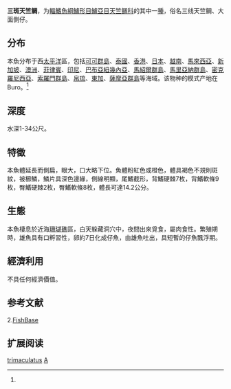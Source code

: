 {{Speciesbox
| name = 三斑天竺鲷
| status = NE
| status_system = 
| image = Vulcano-Apogon trimaculatus.jpg
| genus = Apogon
| species = trimaculatus
| authority = Cuvier et Valenciennes, 1828<ref name='id7234'>{{cite web| url =http://www.bioinfo.cn/db05/BjdwSpecies.php?action=view&id=7234| title =三斑天竺鲷| work =中国动物物种编目数据库| publisher =中国科学院微生物研究所| author =中国科学院动物研究所| accessdate =2009-04-16| deadurl =yes| archiveurl =https://web.archive.org/web/20160305022219/http://www.bioinfo.cn/db05/BjdwSpecies.php?action=view&id=7234| archivedate =2016-03-05}}</ref>
| synonyms = 
}}

'''三斑天竺鲷'''，为[[輻鰭魚綱|輻鰭魚綱]][[鱸形目|鱸形目]][[鱸亞目|鱸亞目]][[天竺鲷科|天竺鲷科]]的其中一[[種|種]]，俗名三线天竺鲷、大面側仔。

==分布==
本魚分布于西[[太平洋|太平洋]]區，包括[[可可群島|可可群島]]、[[泰國|泰國]]、[[香港|香港]]、[[日本|日本]]、[[越南|越南]]、[[馬來西亞|馬來西亞]]、[[新加坡|新加坡]]、[[澳洲|澳洲]]、[[菲律賓|菲律賓]]、[[印尼|印尼]]、[[巴布亞紐幾內亞|巴布亞紐幾內亞]]、[[馬紹爾群島|馬紹爾群島]]、[[馬里亞納群島|馬里亞納群島]]、[[密克羅尼西亞|密克羅尼西亞]]、[[索羅門群島|索羅門群島]]、[[帛琉|帛琉]]、[[東加|東加]]、[[薩摩亞群島|薩摩亞群島]]等海域。该物种的模式产地在Buro。<ref name='id7234'/>

==深度==
水深1-34公尺。

==特徵==
本魚體延長而側扁，眼大，口大略下位。魚體粉紅色或橙色，體具褐色不規則斑紋，被櫛鱗，鱗片具深色邊緣，側線明顯，尾鰭截形，背鰭硬棘7枚，背鰭軟條9枚，臀鰭硬棘2枚，臀鰭軟條8枚，體長可達14.2公分。

==生態==
本魚棲息於近海[[珊瑚礁|珊瑚礁]]區，白天躲藏洞穴中，夜間出來覓食，屬肉食性。繁殖期時，雄魚具有口孵習性，卵約7日化成仔魚，由雄魚吐出，具短暫的仔魚飄浮期。

==經濟利用==
不具任何經濟價值。

== 参考文献 ==
{{reflist}}
2.[http://www.fishbase.org FishBase]{{Wayback|url=http://www.fishbase.org/ |date=20171017132213 }}

== 扩展阅读 ==
{{refbegin}}
{{wikispecies-inline|Apogon trimaculatus|三斑天竺鲷}}
{{refend}}
{{Taxonbar|from=Q512363}}

[[Category:天竺鲷属|trimaculatus]]
[[Category:1828年描述的魚類|A]]

{{鲈形目小作品}}